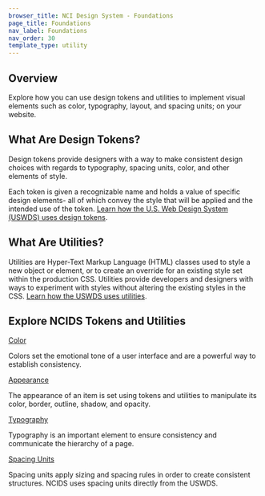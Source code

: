 ```yaml
---
browser_title: NCI Design System - Foundations
page_title: Foundations
nav_label: Foundations
nav_order: 30
template_type: utility
---
```


## Overview

Explore how you can use design tokens and utilities to implement visual elements such as color, typography, layout, and spacing units; on your website.

## What Are Design Tokens?

Design tokens provide designers with a way to make consistent design choices with regards to typography, spacing units, color, and other elements of style.

Each token is given a recognizable name and holds a value of specific design elements- all of which convey the style that will be applied and the intended use of the token. [Learn how the U.S. Web Design System (USWDS) uses design tokens](https://designsystem.digital.gov/design-tokens/).

## What Are Utilities?

Utilities are Hyper-Text Markup Language (HTML) classes used to style a new object or element, or to create an override for an existing style set within the production CSS. Utilities provide developers and designers with ways to experiment with styles without altering the existing styles in the CSS. [Learn how the USWDS uses utilities](https://designsystem.digital.gov/utilities/).

## Explore NCIDS Tokens and Utilities

<a href="/foundations/color" className="header-styled-link">
	Color
</a>

Colors set the emotional tone of a user interface and are a powerful way to establish consistency.

<a href="/foundations/appearance" className="header-styled-link">
	Appearance
</a>

The appearance of an item is set using tokens and utilities to manipulate its color, border, outline, shadow, and opacity.

<a href="/foundations/typography" className="header-styled-link">
	Typography
</a>

Typography is an important element to ensure consistency and communicate the hierarchy of a page.

<a href="/foundations/spacing-units" className="header-styled-link">
	Spacing Units
</a>

Spacing units apply sizing and spacing rules in order to create consistent structures. NCIDS uses spacing units directly from the USWDS.
